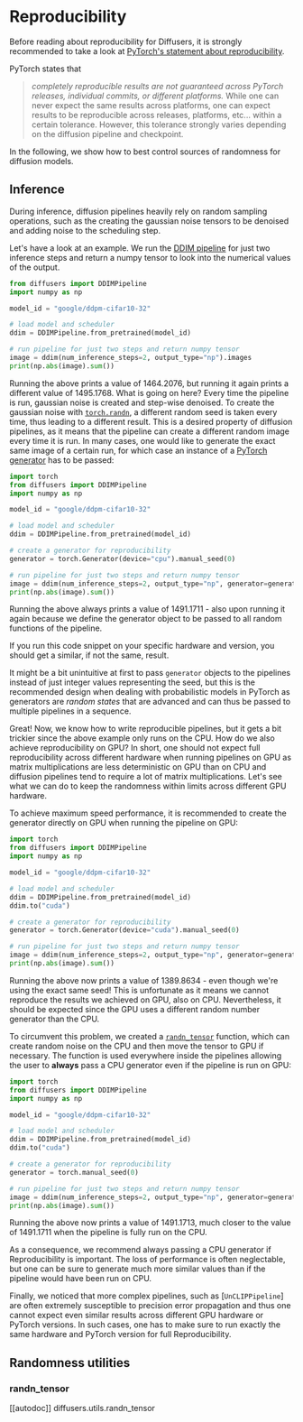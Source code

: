 <!--Copyright 2022 The HuggingFace Team. All rights reserved.

Licensed under the Apache License, Version 2.0 (the "License"); you may not use this file except in compliance with
the License. You may obtain a copy of the License at

http://www.apache.org/licenses/LICENSE-2.0

Unless required by applicable law or agreed to in writing, software distributed under the License is distributed on
an "AS IS" BASIS, WITHOUT WARRANTIES OR CONDITIONS OF ANY KIND, either express or implied. See the License for the
specific language governing permissions and limitations under the License.
-->

# Reproducibility

Before reading about reproducibility for Diffusers, it is strongly recommended to take a look at 
[PyTorch's statement about reproducibility](https://pytorch.org/docs/stable/notes/randomness.html).

PyTorch states that 
> *completely reproducible results are not guaranteed across PyTorch releases, individual commits, or different platforms.*
While one can never expect the same results across platforms, one can expect results to be reproducible 
across releases, platforms, etc... within a certain tolerance. However, this tolerance strongly varies 
depending on the diffusion pipeline and checkpoint.

In the following, we show how to best control sources of randomness for diffusion models.

## Inference

During inference, diffusion pipelines heavily rely on random sampling operations, such as the creating the 
gaussian noise tensors to be denoised and adding noise to the scheduling step.

Let's have a look at an example. We run the [DDIM pipeline](./api/pipelines/ddim.mdx) 
for just two inference steps and return a numpy tensor to look into the numerical values of the output.

```python
from diffusers import DDIMPipeline
import numpy as np

model_id = "google/ddpm-cifar10-32"

# load model and scheduler
ddim = DDIMPipeline.from_pretrained(model_id)

# run pipeline for just two steps and return numpy tensor
image = ddim(num_inference_steps=2, output_type="np").images
print(np.abs(image).sum())
```

Running the above prints a value of 1464.2076, but running it again prints a different 
value of 1495.1768. What is going on here? Every time the pipeline is run, gaussian noise 
is created and step-wise denoised. To create the gaussian noise with [`torch.randn`](https://pytorch.org/docs/stable/generated/torch.randn.html), a different random seed is taken every time, thus leading to a different result.
This is a desired property of diffusion pipelines, as it means that the pipeline can create a different random image every time it is run. In many cases, one would like to generate the exact same image of a certain 
run, for which case an instance of a [PyTorch generator](https://pytorch.org/docs/stable/generated/torch.randn.html) has to be passed:

```python
import torch
from diffusers import DDIMPipeline
import numpy as np

model_id = "google/ddpm-cifar10-32"

# load model and scheduler
ddim = DDIMPipeline.from_pretrained(model_id)

# create a generator for reproducibility
generator = torch.Generator(device="cpu").manual_seed(0)

# run pipeline for just two steps and return numpy tensor
image = ddim(num_inference_steps=2, output_type="np", generator=generator).images
print(np.abs(image).sum())
```

Running the above always prints a value of 1491.1711 - also upon running it again because we 
define the generator object to be passed to all random functions of the pipeline.

If you run this code snippet on your specific hardware and version, you should get a similar, if not the same, result.

<Tip>

It might be a bit unintuitive at first to pass `generator` objects to the pipelines instead of 
just integer values representing the seed, but this is the recommended design when dealing with 
probabilistic models in PyTorch as generators are *random states* that are advanced and can thus be 
passed to multiple pipelines in a sequence.

</Tip>

Great! Now, we know how to write reproducible pipelines, but it gets a bit trickier since the above example only runs on the CPU. How do we also achieve reproducibility on GPU? 
In short, one should not expect full reproducibility across different hardware when running pipelines on GPU 
as matrix multiplications are less deterministic on GPU than on CPU and diffusion pipelines tend to require
a lot of matrix multiplications. Let's see what we can do to keep the randomness within limits across 
different GPU hardware.

To achieve maximum speed performance, it is recommended to create the generator directly on GPU when running 
the pipeline on GPU:

```python
import torch
from diffusers import DDIMPipeline
import numpy as np

model_id = "google/ddpm-cifar10-32"

# load model and scheduler
ddim = DDIMPipeline.from_pretrained(model_id)
ddim.to("cuda")

# create a generator for reproducibility
generator = torch.Generator(device="cuda").manual_seed(0)

# run pipeline for just two steps and return numpy tensor
image = ddim(num_inference_steps=2, output_type="np", generator=generator).images
print(np.abs(image).sum())
```

Running the above now prints a value of 1389.8634 - even though we're using the exact same seed! 
This is unfortunate as it means we cannot reproduce the results we achieved on GPU, also on CPU.
Nevertheless, it should be expected since the GPU uses a different random number generator than the CPU.

To circumvent this problem, we created a [`randn_tensor`](#diffusers.utils.randn_tensor) function, which can create random noise 
on the CPU and then move the tensor to GPU if necessary. The function is used everywhere inside the pipelines allowing the user to **always** pass a CPU generator even if the pipeline is run on GPU:

```python
import torch
from diffusers import DDIMPipeline
import numpy as np

model_id = "google/ddpm-cifar10-32"

# load model and scheduler
ddim = DDIMPipeline.from_pretrained(model_id)
ddim.to("cuda")

# create a generator for reproducibility
generator = torch.manual_seed(0)

# run pipeline for just two steps and return numpy tensor
image = ddim(num_inference_steps=2, output_type="np", generator=generator).images
print(np.abs(image).sum())
```

Running the above now prints a value of 1491.1713, much closer to the value of 1491.1711 when 
the pipeline is fully run on the CPU.

<Tip>

As a consequence, we recommend always passing a CPU generator if Reproducibility is important.
The loss of performance is often neglectable, but one can be sure to generate much more similar 
values than if the pipeline would have been run on CPU.

</Tip>

Finally, we noticed that more complex pipelines, such as [`UnCLIPPipeline`] are often extremely 
susceptible to precision error propagation and thus one cannot expect even similar results across 
different GPU hardware or PyTorch versions. In such cases, one has to make sure to run 
exactly the same hardware and PyTorch version for full Reproducibility.

## Randomness utilities

### randn_tensor
[[autodoc]] diffusers.utils.randn_tensor
